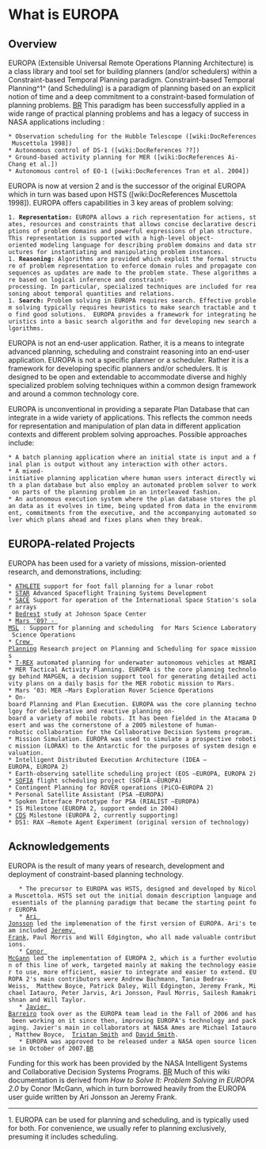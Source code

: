 = What is EUROPA =

== Overview ==
EUROPA (Extensible Universal Remote Operations Planning Architecture) is a class library and tool set for building planners (and/or schedulers) within a Constraint-based Temporal Planning paradigm. Constraint-based Temporal Planning^1^ (and Scheduling) is a paradigm of planning based on an explicit notion of time and a deep commitment to a constraint-based formulation of planning problems. [[BR]] This paradigm has been successfully applied in a wide range of practical planning problems and has a legacy of success in NASA applications including :

 * Observation scheduling for the Hubble Telescope ([wiki:DocReferences Muscettola 1998])
 * Autonomous control of DS-1 ([wiki:DocReferences ??])
 * Ground-based activity planning for MER ([wiki:DocReferences Ai-Chang et al.])
 * Autonomous control of EO-1 ([wiki:DocReferences Tran et al. 2004])

EUROPA is now at version 2 and is the successor of the original EUROPA which in turn was based upon HSTS ([wiki:DocReferences Muscettola 1998]). EUROPA offers capabilities in 3 key areas of problem solving:

 1. '''Representation:''' EUROPA allows a rich representation for actions, states, resources and constraints that allows concise declarative descriptions of problem domains and powerful expressions of plan structure. This representation is supported with a high-level object-oriented modeling language for describing problem domains and data structures for instantiating and manipulating problem instances.
 1. '''Reasoning:''' Algorithms are provided which exploit the formal structure of problem representation to enforce domain rules and propagate consequences as updates are made to the problem state. These algorithms are based on logical inference and constraint-processing. In particular, specialized techniques are included for reasoning about temporal quantities and relations.
 1. '''Search:''' Problem solving in EUROPA requires search. Effective problem solving typically requires heuristics to make search tractable and to find good solutions.  EUROPA provides a framework for integrating heuristics into a basic search algorithm and for developing new search algorithms.

EUROPA is not an end-user application. Rather, it is a means to integrate advanced planning, scheduling and constraint reasoning into an end-user application. EUROPA is not a specific planner or a scheduler. Rather it is a framework for developing specific planners and/or schedulers. It is designed to be open and extendable to accommodate diverse and highly specialized problem solving techniques within a common design framework and around a common technology core.

EUROPA is unconventional in providing a separate Plan Database that can integrate in a wide variety of applications. This reflects the common needs for representation and manipulation of plan data in different application contexts and different problem solving approaches. Possible approaches include:

 * A batch planning application where an initial state is input and a final plan is output without any interaction with other actors.
 * A mixed-initiative planning application where human users interact directly with a plan database but also employ an automated problem solver to work on parts of the planning problem in an interleaved fashion.
 * An autonomous execution system where the plan database stores the plan data as it evolves in time, being updated from data in the environment, commitments from the executive, and the accompanying automated solver which plans ahead and fixes plans when they break.

== EUROPA-related Projects ==
EUROPA has been used for a variety of missions, mission-oriented research, and demonstrations, including:

 * [http://www-robotics.jpl.nasa.gov/systems/system.cfm?System=11 ATHLETE] support for foot fall planning for a lunar robot
 * [http://ic.arc.nasa.gov/tech/groups/index.php?gid=56&ta=3 STAR] Advanced Spaceflight Training Systems Development
 * [http://ase.arc.nasa.gov/news/story.php?id=478 SACE] Support for operation of the International Space Station's solar arrays 
 * [http://www.bedreststudy.com Bedrest] study at Johnson Space Center
 * [http://mars.jpl.nasa.gov/msl/ Mars ‘09? - MSL] : Support for planning and scheduling  for Mars Science Laboratory Science Operations
 * [http://www.nasa.gov/missions/shuttle/f_schedule.html Crew Planning] Research project on Planning and Scheduling for space missions
 * [http://www.mbari.org/autonomy/TREX/index.htm T-REX] automated planning for underwater autonomous vehicles at MBARI
 * MER Tactical Activity Planning. EUROPA is the core planning technology behind MAPGEN, a decision support tool for generating detailed activity plans on a daily basis for the MER robotic mission to Mars.
 * Mars ‘03: MER –Mars Exploration Rover Science Operations
 * On-board Planning and Plan Execution. EUROPA was the core planning technolgoy for deliberative and reactive planning on-board a variety of mobile robots. It has been fielded in the Atacama Desert and was the cornerstone of a 2005 milestone of human-robotic collaboration for the Collaborative Decision Systems program.
 * Mission Simulation. EUROPA was used to simulate a prospective robotic mission (LORAX) to the Antarctic for the purposes of system design evaluation.
 * Intelligent Distributed Execution Architecture (IDEA –EUROPA, EUROPA 2)
 * Earth-observing satellite scheduling project (EOS –EUROPA, EUROPA 2)
 * [http://www.nasa.gov/centers/ames/research/exploringtheuniverse/exploringtheuniverse-sofia.html SOFIA] flight scheduling project (SOFIA –EUROPA)
 * Contingent Planning for ROVER operations (PiCO–EUROPA 2)
 * Personal Satellite Assistant (PSA –EUROPA)
 * Spoken Interface Prototype for PSA (RIALIST –EUROPA)
 * IS Milestone (EUROPA 2, support ended in 2004)
 * [http://ti.arc.nasa.gov/projects/cds CDS] Milestone (EUROPA 2, currently supporting)
 * DS1: RAX –Remote Agent Experiment (original version of technology)

== Acknowledgements ==
EUROPA is the result of many years of research, development and deployment of constraint-based planning technology. 

    * The precursor to EUROPA was HSTS, designed and developed by Nicola Muscettola. HSTS set out the initial domain description language and essentials of the planning paradigm that became the starting point for EUROPA
    * [http://www.ru.is/ari Ari Jonsson] led the implemenation of the first version of EUROPA. Ari's team included [http://ti.arc.nasa.gov/people/frank/ Jeremy Frank], Paul Morris and Will Edgington, who all made valuable contributions. 
    * [http://www.mbari.org/staff/cmcgann/ Conor McGann] led the implementation of EUROPA 2, which is a further evolution of this line of work, targeted mainly at making the technology easier to use, more efficient, easier to integrate and easier to extend. EUROPA 2's main contributors were Andrew Bachmann, Tania Bedrax-Weiss,  Matthew Boyce, Patrick Daley, Will Edgington, Jeremy Frank, Michael Iatauro, Peter Jarvis, Ari Jonsson, Paul Morris, Sailesh Ramakrishnan and Will Taylor.
    * [http://ti.arc.nasa.gov/people/javier/ Javier Barreiro] took over as the EUROPA team lead in the Fall of 2006 and has been working on it since then, improving EUROPA's technology and packaging. Javier's main in collaborators at NASA Ames are Michael Iatauro, Matthew Boyce,  [http://ti.arc.nasa.gov/profile/tsmith/ Tristan Smith] and [http://ti.arc.nasa.gov/people/de2smith/ David Smith].
    * EUROPA was approved to be released under a NASA open source license in October of 2007.[[BR]] 

Funding for this work has been provided by the NASA Intelligent Systems and Collaborative Decision Systems Programs. [[BR]] Much of this wiki documentation is derived from ''How to Solve It: Problem Solving in EUROPA 2.0'' by Conor !McGann, which in turn borrowed heavily from the EUROPA user guide written by Ari Jonsson an Jeremy Frank.

----
1. EUROPA can be used for planning and scheduling, and is typically used for both.  For convenience, we usually refer to planning exclusively, presuming it includes scheduling.